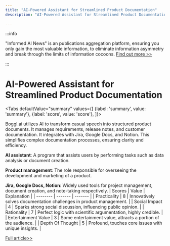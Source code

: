 ```yaml
---
title: "AI-Powered Assistant for Streamlined Product Documentation"
description: "AI-Powered Assistant for Streamlined Product Documentation"

---
```



:::info

"Informed AI News" is an publications aggregation platform, ensuring you only gain the most valuable information, to eliminate information asymmetry and break through the limits of information cocoons.  [Find out more >>](/)

:::

# AI-Powered Assistant for Streamlined Product Documentation


<Tabs
	defaultValue="summary"
	values={[
	{label: 'summary', value: 'summary'},
	{label: 'score', value: 'score'},
]}>
<TabItem value="summary">


Boggl.ai utilizes AI to transform casual speech into structured product documents. It manages requirements, release notes, and customer documentation. It integrates with Jira, Google Docs, and Notion. This simplifies complex documentation processes, ensuring clarity and efficiency.

**AI assistant**: A program that assists users by performing tasks such as data analysis or document creation.

**Product management**: The role responsible for overseeing the development and marketing of a product.

**Jira, Google Docs, Notion**: Widely used tools for project management, document creation, and note-taking respectively.
</TabItem>
<TabItem value="score">
	| Scores     | Value   | Explanation |
	| -------- | ------- | ------- |
	| Practicality  | 8    | Innovatively solves documentation challenges in product management.    |
	| Social Impact | 4     | Sparks strong social discussion, influencing public opinion.    |
	| Rationality    | 7    | Perfect logic with scientific argumentation, highly credible.    |
	| Entertainment Value    | 3    | Some entertainment value, attracts a portion of the audience.    |
	| Depth Of Thought    | 5    | Profound, touches core issues with unique insights.    |
</TabItem>
</Tabs>

[Full article>>](https://www.producthunt.com/posts/boggl-ai)
